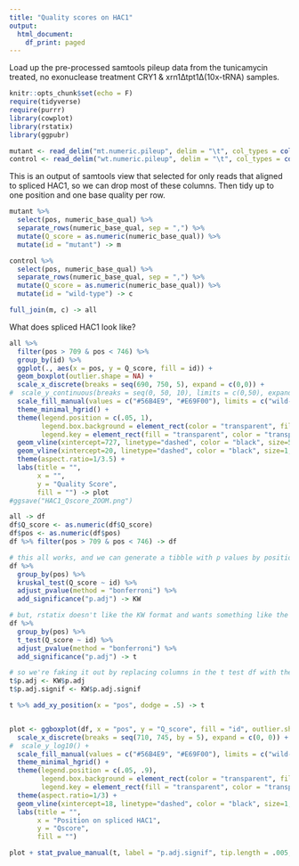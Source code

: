 ```yaml
---
title: "Quality scores on HAC1"
output:
  html_document:
    df_print: paged
---
```

Load up the pre-processed samtools pileup data from the tunicamycin treated, no exonuclease treatment CRY1 & xrn1∆tpt1∆(10x-tRNA) samples.
```r
knitr::opts_chunk$set(echo = F)
require(tidyverse)
require(purrr)
library(cowplot)
library(rstatix)
library(ggpubr)

mutant <- read_delim("mt.numeric.pileup", delim = "\t", col_types = cols(.default = "c" ), col_names = c("chrom", "pos", "ref", "depth", "align", "base_qual", "align_qual", "numeric_base_qual"))
control <- read_delim("wt.numeric.pileup", delim = "\t", col_types = cols(.default = "c" ), col_names = c("chrom", "pos", "ref", "depth", "align", "base_qual", "align_qual", "numeric_base_qual"))
```
This is an output of samtools view that selected for only reads that aligned to spliced HAC1, so we can drop most of these columns. Then tidy up to one position and one base quality per row.
```r
mutant %>%
  select(pos, numeric_base_qual) %>%
  separate_rows(numeric_base_qual, sep = ",") %>%
  mutate(Q_score = as.numeric(numeric_base_qual)) %>%
  mutate(id = "mutant") -> m

control %>%
  select(pos, numeric_base_qual) %>%
  separate_rows(numeric_base_qual, sep = ",") %>%
  mutate(Q_score = as.numeric(numeric_base_qual)) %>%
  mutate(id = "wild-type") -> c

full_join(m, c) -> all
```
What does spliced HAC1 look like?
```r
all %>%
  filter(pos > 709 & pos < 746) %>%
  group_by(id) %>%
  ggplot(., aes(x = pos, y = Q_score, fill = id)) +
  geom_boxplot(outlier.shape = NA) +
  scale_x_discrete(breaks = seq(690, 750, 5), expand = c(0,0)) +
#  scale_y_continuous(breaks = seq(0, 50, 10), limits = c(0,50), expand = c(0,0)) +
  scale_fill_manual(values = c("#56B4E9", "#E69F00"), limits = c("wild-type", "mutant")) +
  theme_minimal_hgrid() +
  theme(legend.position = c(.05, 1),
        legend.box.background = element_rect(color = "transparent", fill='white'),
        legend.key = element_rect(fill = "transparent", color = "transparent")) +
  geom_vline(xintercept=727, linetype="dashed", color = "black", size=5) +
  geom_vline(xintercept=20, linetype="dashed", color = "black", size=1, alpha = .5) + # modified position
  theme(aspect.ratio=1/3.5) +
  labs(title = "",
       x = "",
       y = "Quality Score",
       fill = "") -> plot
#ggsave("HAC1_Qscore_ZOOM.png")

all -> df
df$Q_score <- as.numeric(df$Q_score)
df$pos <- as.numeric(df$pos)
df %>% filter(pos > 709 & pos < 746) -> df

# this all works, and we can generate a tibble with p values by position, cool
df %>%
  group_by(pos) %>%
  kruskal_test(Q_score ~ id) %>%
  adjust_pvalue(method = "bonferroni") %>%
  add_significance("p.adj") -> KW

# but, rstatix doesn't like the KW format and wants something like the t test output,
df %>%
  group_by(pos) %>%
  t_test(Q_score ~ id) %>%
  adjust_pvalue(method = "bonferroni") %>%
  add_significance("p.adj") -> t

# so we're faking it out by replacing columns in the t test df with the KW test's stats
t$p.adj <- KW$p.adj
t$p.adj.signif <- KW$p.adj.signif

t %>% add_xy_position(x = "pos", dodge = .5) -> t


plot <- ggboxplot(df, x = "pos", y = "Q_score", fill = "id", outlier.shape = NA) +
  scale_x_discrete(breaks = seq(710, 745, by = 5), expand = c(0, 0)) +
#  scale_y_log10() +
  scale_fill_manual(values = c("#56B4E9", "#E69F00"), limits = c("wild-type", "mutant")) +
  theme_minimal_hgrid() +
  theme(legend.position = c(.05, .9),
        legend.box.background = element_rect(color = "transparent", fill='white'),
        legend.key = element_rect(fill = "transparent", color = "transparent")) +
  theme(aspect.ratio=1/3) +
  geom_vline(xintercept=18, linetype="dashed", color = "black", size=1, alpha = .5) + # modified position
  labs(title = "",
       x = "Position on spliced HAC1",
       y = "Qscore",
       fill = "")

plot + stat_pvalue_manual(t, label = "p.adj.signif", tip.length = .005, hide.ns = TRUE, bracket.nudge.y = -1)
```
